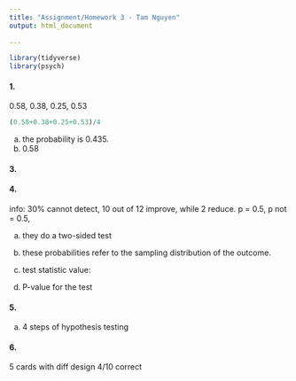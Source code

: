 ```yaml
---
title: "Assignment/Homework 3 - Tam Nguyen"
output: html_document
  
---
```


```r
library(tidyverse)
library(psych)
```

#### 1.

0.58, 0.38, 0.25, 0.53

```r
(0.58+0.38+0.25+0.53)/4
```
a. the probability is 0.435.
b. 0.58

#### 3.

#### 4.

info:
30% cannot detect, 10 out of 12 improve, while 2 reduce. p = 0.5, p not = 0.5,


a. they do a two-sided test

b. these probabilities refer to the sampling distribution of the outcome.

c. test statistic value:

d. P-value for the test

#### 5.

a. 4 steps of hypothesis testing

#### 6.

5 cards with diff design
4/10 correct




